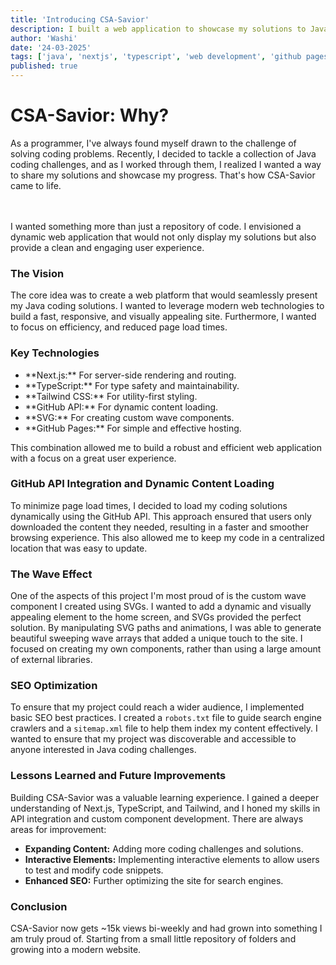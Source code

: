 ```yaml
---
title: 'Introducing CSA-Savior'
description: I built a web application to showcase my solutions to Java coding problems, complete with a Next.js UI, GitHub API integration, and custom SVG wave components.
author: 'Washi'
date: '24-03-2025'
tags: ['java', 'nextjs', 'typescript', 'web development', 'github pages', 'SEO']
published: true
---
```


<h1>CSA-Savior: Why?</h1>

As a programmer, I've always found myself drawn to the challenge of solving coding problems. Recently, I decided to tackle a collection of Java coding challenges, and as I worked through them, I realized I wanted a way to share my solutions and showcase my progress. That's how CSA-Savior came to life.

<br />
<br />
I wanted something more than just a repository of code. I envisioned a dynamic web application that would not only display my solutions but also provide a clean and engaging user experience.

<h3>The Vision</h3>

The core idea was to create a web platform that would seamlessly present my Java coding solutions. I wanted to leverage modern web technologies to build a fast, responsive, and visually appealing site. Furthermore, I wanted to focus on efficiency, and reduced page load times.

<h3>Key Technologies</h3>

<ul className="left-0 w-full">
    <li>**Next.js:** For server-side rendering and routing.</li>
    <li>**TypeScript:** For type safety and maintainability.</li>
    <li>**Tailwind CSS:** For utility-first styling.</li>
    <li>**GitHub API:** For dynamic content loading.</li>
    <li>**SVG:** For creating custom wave components.</li>
    <li>**GitHub Pages:** For simple and effective hosting.</li>
</ul>

This combination allowed me to build a robust and efficient web application with a focus on a great user experience.

<h3>GitHub API Integration and Dynamic Content Loading</h3>

To minimize page load times, I decided to load my coding solutions dynamically using the GitHub API. This approach ensured that users only downloaded the content they needed, resulting in a faster and smoother browsing experience. This also allowed me to keep my code in a centralized location that was easy to update.

<h3>The Wave Effect</h3>

One of the aspects of this project I'm most proud of is the custom wave component I created using SVGs. I wanted to add a dynamic and visually appealing element to the home screen, and SVGs provided the perfect solution. By manipulating SVG paths and animations, I was able to generate beautiful sweeping wave arrays that added a unique touch to the site. I focused on creating my own components, rather than using a large amount of external libraries.

<h3>SEO Optimization</h3>

To ensure that my project could reach a wider audience, I implemented basic SEO best practices. I created a `robots.txt` file to guide search engine crawlers and a `sitemap.xml` file to help them index my content effectively. I wanted to ensure that my project was discoverable and accessible to anyone interested in Java coding challenges.

<h3>Lessons Learned and Future Improvements</h3>

Building CSA-Savior was a valuable learning experience. I gained a deeper understanding of Next.js, TypeScript, and Tailwind, and I honed my skills in API integration and custom component development. There are always areas for improvement:

* **Expanding Content:** Adding more coding challenges and solutions.
* **Interactive Elements:** Implementing interactive elements to allow users to test and modify code snippets.
* **Enhanced SEO:** Further optimizing the site for search engines.

<h3>Conclusion</h3>

CSA-Savior now gets ~15k views bi-weekly and had grown into something I am truly proud of. Starting from a small little repository of folders and growing into a modern website.
